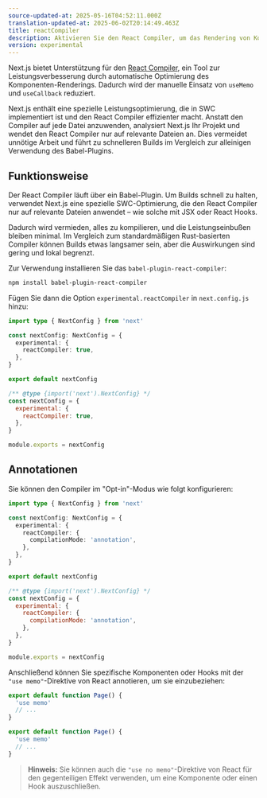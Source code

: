 ```yaml
---
source-updated-at: 2025-05-16T04:52:11.000Z
translation-updated-at: 2025-06-02T20:14:49.463Z
title: reactCompiler
description: Aktivieren Sie den React Compiler, um das Rendering von Komponenten automatisch zu optimieren.
version: experimental
---
```


Next.js bietet Unterstützung für den [React Compiler](https://react.dev/learn/react-compiler), ein Tool zur Leistungsverbesserung durch automatische Optimierung des Komponenten-Renderings. Dadurch wird der manuelle Einsatz von `useMemo` und `useCallback` reduziert.

Next.js enthält eine spezielle Leistungsoptimierung, die in SWC implementiert ist und den React Compiler effizienter macht. Anstatt den Compiler auf jede Datei anzuwenden, analysiert Next.js Ihr Projekt und wendet den React Compiler nur auf relevante Dateien an. Dies vermeidet unnötige Arbeit und führt zu schnelleren Builds im Vergleich zur alleinigen Verwendung des Babel-Plugins.

## Funktionsweise

Der React Compiler läuft über ein Babel-Plugin. Um Builds schnell zu halten, verwendet Next.js eine spezielle SWC-Optimierung, die den React Compiler nur auf relevante Dateien anwendet – wie solche mit JSX oder React Hooks.

Dadurch wird vermieden, alles zu kompilieren, und die Leistungseinbußen bleiben minimal. Im Vergleich zum standardmäßigen Rust-basierten Compiler können Builds etwas langsamer sein, aber die Auswirkungen sind gering und lokal begrenzt.

Zur Verwendung installieren Sie das `babel-plugin-react-compiler`:

```bash filename="Terminal"
npm install babel-plugin-react-compiler
```

Fügen Sie dann die Option `experimental.reactCompiler` in `next.config.js` hinzu:

```ts filename="next.config.ts" switcher
import type { NextConfig } from 'next'

const nextConfig: NextConfig = {
  experimental: {
    reactCompiler: true,
  },
}

export default nextConfig
```

```js filename="next.config.js" switcher
/** @type {import('next').NextConfig} */
const nextConfig = {
  experimental: {
    reactCompiler: true,
  },
}

module.exports = nextConfig
```

## Annotationen

Sie können den Compiler im "Opt-in"-Modus wie folgt konfigurieren:

```ts filename="next.config.ts" switcher
import type { NextConfig } from 'next'

const nextConfig: NextConfig = {
  experimental: {
    reactCompiler: {
      compilationMode: 'annotation',
    },
  },
}

export default nextConfig
```

```js filename="next.config.js" switcher
/** @type {import('next').NextConfig} */
const nextConfig = {
  experimental: {
    reactCompiler: {
      compilationMode: 'annotation',
    },
  },
}

module.exports = nextConfig
```

Anschließend können Sie spezifische Komponenten oder Hooks mit der `"use memo"`-Direktive von React annotieren, um sie einzubeziehen:

```ts filename="app/page.tsx" switcher
export default function Page() {
  'use memo'
  // ...
}
```

```js filename="app/page.js" switcher
export default function Page() {
  'use memo'
  // ...
}
```

> **Hinweis:** Sie können auch die `"use no memo"`-Direktive von React für den gegenteiligen Effekt verwenden, um eine Komponente oder einen Hook auszuschließen.